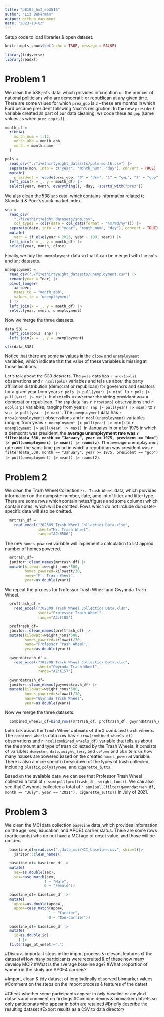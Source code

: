 ```yaml
---
title: "p8105_hw2_eb3516"
author: "Liz Bekerman"
output: github_document
date: "2023-10-02"
---
```


Setup code to load libraries & open dataset.

```r
knitr::opts_chunk$set(echo = TRUE, message = FALSE)
```

```r
library(tidyverse)
library(readxl)
```

# Problem 1

We clean the 538 `pols` data, which provides information on the number of national politicians who are democratic or republican at any given time. There are some values for which `prez_gop` is `2` -- these are months in which Ford became president following Nixon's resignation. In the new `president` variable created as part of our data cleaning, we code these as `gop` (same values as when `prez_gop` is `1`).

```r
month_df =
  tibble(
    month_num = 1:12,
    month_abb = month.abb,
    month = month.name
  )

pols = 
  read_csv("./fivethirtyeight_datasets/pols-month.csv") |>
  separate(mon, into = c("year", "month_num", "day"), convert = TRUE) |>
  mutate(
    president = recode(prez_gop, "0" = "dem", "1" = "gop", "2" = "gop")) |>
  left_join(x = _, y = month_df) |> 
  select(year, month, everything(), -day, -starts_with("prez")) 
```

We also clean the 538 `snp` data, which contains information related to Standard & Poor's stock market index.

```r
snp = 
  read_csv(
    "./fivethirtyeight_datasets/snp.csv",
    col_types = cols(date = col_date(format = "%m/%d/%y"))) |>
  separate(date, into = c("year", "month_num", "day"), convert = TRUE) |>
  mutate(
    year = if_else(year > 2023, year - 100, year)) |> 
  left_join(x = _, y = month_df) |> 
  select(year, month, close) 
```

Finally, we tidy the `unemployment` data so that it can be merged with the `pols` and `snp` datasets.

```r
unemployment = 
  read_csv("./fivethirtyeight_datasets/unemployment.csv") |>
  rename(year = Year) |>
  pivot_longer(
    Jan:Dec, 
    names_to = "month_abb",
    values_to = "unemployment"
  ) |> 
  left_join(x = _, y = month_df) |> 
  select(year, month, unemployment)
```

Now we merge the three datasets.

```r
data_538 = 
  left_join(pols, snp) |>
  left_join(x = _, y = unemployment)

str(data_538)
```

Notice that there are some `NA` values in the `close` and `unemployment` variables, which indicate that the value of these variables is missing at those locations.

Let's talk about the 538 datasets. The `pols` data has `r nrow(pols)` observations and `r ncol(pols)` variables and tells us about the party affiliation distribution (democrat or republican) for governors and senators for a given year from years `r pols |> pull(year) |> min()` to `r pols |> pull(year) |> max()`. It also tells us whether the sitting president was a democrat or republican. The `snp` data has `r nrow(snp)` observations and `r ncol(snp)` variables, ranging from years `r snp |> pull(year) |> min()` to `r snp |> pull(year) |> max()`. The `unemployment` data has `r nrow(unemployment)` observations and `r ncol(unemployment)` variables ranging from years `r unemployment |> pull(year) |> min()` to `r unemployment |> pull(year) |> max()`. In Januarys in or after 1975 in which a democrat was president, the **average unemployment rate was `r filter(data_538, month == "January", year >= 1975, president == "dem") |> pull(unemployment) |> mean() |> round(2)`**.  The average unemployment rate over the same time period in which a republican was president was `r filter(data_538, month == "January", year >= 1975, president == "gop") |> pull(unemployment) |> mean() |> round(2)`.


# Problem 2

We clean the Trash Wheel Collection `Mr. Trash Wheel` data, which provides information on the dumpster number, date, amount of litter, and litter type. There are some rows which contain notes/figures and some columns which contain notes, which will be omitted. Rows which do not include dumpster-specific data will also be omitted.

```r
  mrtrash_df = 
    read_excel("202309 Trash Wheel Collection Data.xlsx",
               sheet="Mr. Trash Wheel",
               range="A2:M586")
```

The new `homes_powered` variable will implement a calculation to list approx number of homes powered.

``` r
  mrtrash_df=
  janitor::clean_names(mrtrash_df) |>
  mutate(kilowatt=weight_tons*500,
         homes_powered=kilowatt/30,
         name="Mr. Trash Wheel",
         year=as.double(year))
```

We repeat the process for Professor Trash Wheel and Gwynnda Trash Wheel.
```r
  proftrash_df = 
    read_excel("202309 Trash Wheel Collection Data.xlsx",
               sheet="Professor Trash Wheel",
               range="A2:L108")
```

``` r
  proftrash_df=
  janitor::clean_names(proftrash_df) |>
  mutate(kilowatt=weight_tons*500,
         homes_powered=kilowatt/30,
         name="Professor Trash Wheel",
         year=as.double(year))
```

```r
  gwynndatrash_df = 
    read_excel("202309 Trash Wheel Collection Data.xlsx",
               sheet="Gwynnda Trash Wheel",
               range="A2:K157")
```

``` r
  gwynndatrash_df=
  janitor::clean_names(gwynndatrash_df) |>
  mutate(kilowatt=weight_tons*500,
         homes_powered=kilowatt/30,
         name="Gwynnda Trash Wheel",
         year=as.double(year))
```

Now we merge the three datasets.
```r
  combined_wheels_df=bind_rows(mrtrash_df, proftrash_df, gwynndatrash_df)
```

Let's talk about the Trash Wheel datasets of the 3 combined trash wheels. The `combined_wheels` data now has `r nrow(combined_wheels_df)` observations and `r ncol(combined_wheels_df)` variable that tells us about the the amount and type of trash collected by the Trash Wheels. It consists of variables `dumpster`, `date`, `weight_tons`, and `volume` and also tells us how many houses are powered based on the created `homes_powered` variable. There is also a more specific breakdown of the types of trash collected, including `plastic`, `polystyrene`, and `cigarette_butts`.

Based on the available data, we can see that Professor Trash Wheel collected a total of `r sum(pull(proftrash_df, weight_tons))`. We can also see that Gwynnda collected a total of `r sum(pull(filter(gwynndatrash_df, month == "July", year == "2021"), cigarette_butts))` in July of 2021.


# Problem 3

We clean the MCI data collection `baseline` data, which provides information on the age, sex, education, and APOE4 carrier status. There are some rows (participants) who do not have a MCI age of onset value, and those will be omitted.

```r
  baseline_df=read.csv("./data_mci/MCI_baseline.csv", skip=1)|>
    janitor::clean_names()
```

``` r
  baseline_df= baseline_df |>
  mutate(
    sex=as.double(sex),
    sex=case_match(sex,
                  1 ~ "Male",
                  0 ~ "Female"))
```

``` r
  baseline_df= baseline_df |>
  mutate(
    apoe4=as.double(apoe4),
    apoe4=case_match(apoe4,
                    1 ~ "Carrier",
                    0 ~ "Non-Carrier"))
```

``` r
  baseline_df= baseline_df |>
  mutate(
    id=as.double(id)
      ) |>
  filter(age_at_onset!=".")
```


#Discuss important steps in the import process & relevant features of the dataset
#How many participants were recruited & of these how many develop MCI?
#What is the average baseline age?
#What proportion of women in the study are APOE4 carriers?

#Import, clean & tidy dataset of longitudinally observed biomarker values
#Comment on the steps on the import process & features of the datset

#Check whether some participants appear in only baseline or amyloid datsets and comment on findings
#Combine demos & biomarker datsets so only participnats who appear in both are retained
#Briefly describe the resulting dataset
#Export results as a CSV to data directory


































